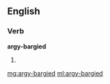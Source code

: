 ==English==

===Verb===
'''argy-bargied'''

# {{en-past of|argy-bargy}}

[[mg:argy-bargied]]
[[ml:argy-bargied]]